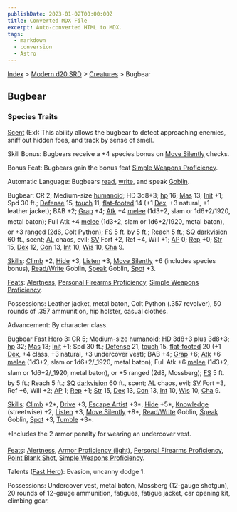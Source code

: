 ```yaml
---
publishDate: 2023-01-02T00:00:00Z
title: Converted MDX File
excerpt: Auto-converted HTML to MDX.
tags:
  - markdown
  - conversion
  - Astro
---
```






[Index](-index) > [Modern d20 SRD](modern-d20-srd-index) > [Creatures](modern-d20-srd-creatures-index) > Bugbear




## Bugbear


### Species Traits


[Scent](modern-d20-srd-special-abilities-scent) (Ex): This ability allows the bugbear to detect approaching enemies, sniff out hidden foes, and track by sense of smell.


Skill Bonus: Bugbears receive a +4 species bonus on [Move
  Silently](modern-d20-srd-skills-move-silently) checks.


Bonus Feat: Bugbears gain the bonus feat [Simple
  Weapons Proficiency](modern-d20-srd-feats-simple-weapons-proficiency).


Automatic Language: Bugbears [read](modern-d20-srd-skills-read-write-language), [write](modern-d20-srd-skills-read-write-language), and speak [Goblin](modern-d20-srd-skills-speak-language).


Bugbear: CR 2; Medium-size [humanoid](modern-d20-srd-creature-types-humanoid); HD 3d8+3; [hp](modern-d20-srd-combat-hit-points) 16; [Mas](modern-d20-srd-creatures-creature-overview) 13; [Init](modern-d20-srd-combat-initiative) +1; Spd 30 ft.; [Defense](modern-d20-srd-combat-defense) 15, [touch](modern-d20-srd-combat-attack-actions) 11, [flat-footed](modern-d20-srd-combat-surprise) 14 (+1 [Dex](modern-d20-srd-basics-ability-scores), +3 natural, +1 leather jacket); BAB +2; [Grap](modern-d20-srd-combat-grapple) +4; [Atk](modern-d20-srd-combat-attack-roll) +4 [melee](modern-d20-srd-combat-attack-roll) (1d3+2, slam or 1d6+2/1920, metal baton); Full Atk +4 [melee](modern-d20-srd-combat-attack-roll) (1d3+2, slam or 1d6+2/1920, metal baton), or +3 ranged (2d6, Colt Python); [FS](modern-d20-srd-creatures-creature-overview) 5 ft. by 5 ft.; Reach 5 ft.; [SQ](modern-d20-srd-creatures-creature-overview) [darkvision](modern-d20-srd-special-abilities-darkvision) 60 ft., scent; [AL](modern-d20-srd-basics-allegiances) chaos, evil; [SV](modern-d20-srd-basics-saving-throws) Fort +2, Ref +4, Will +1; [AP](modern-d20-srd-creatures-creature-overview) 0; [Rep](modern-d20-srd-creatures-creature-overview) +0; [Str](modern-d20-srd-basics-ability-scores) 15, [Dex](modern-d20-srd-basics-ability-scores) 12, [Con](modern-d20-srd-basics-ability-scores) 13, [Int](modern-d20-srd-basics-ability-scores) 10, [Wis](modern-d20-srd-basics-ability-scores) 10, [Cha](modern-d20-srd-basics-ability-scores) 9.


[Skills](modern-d20-srd-skills-index): [Climb](modern-d20-srd-skills-climb) +2, [Hide](modern-d20-srd-skills-hide) +3, [Listen](modern-d20-srd-skills-listen) +3, [Move Silently](modern-d20-srd-skills-move-silently) +6 (includes species bonus), [Read/Write](modern-d20-srd-skills-read-write-language)
  Goblin, [Speak](modern-d20-srd-skills-speak-language) Goblin, [Spot](modern-d20-srd-skills-spot) +3.


[Feats](modern-d20-srd-feats-index): [Alertness](modern-d20-srd-feats-alertness), [Personal
  Firearms Proficiency](modern-d20-srd-feats-personal-firearms-proficiency), [Simple
  Weapons Proficiency](modern-d20-srd-feats-simple-weapons-proficiency).


Possessions: Leather jacket, metal baton, Colt Python (.357 revolver), 50 rounds of .357 ammunition, hip holster, casual clothes.


Advancement: By character class.


Bugbear [Fast Hero](modern-d20-srd-classes-basic-fast-hero) 3: CR 5; Medium-size [humanoid](modern-d20-srd-creature-types-humanoid); HD 3d8+3 plus 3d8+3; [hp](modern-d20-srd-combat-hit-points) 32; [Mas](modern-d20-srd-creatures-creature-overview) 13; [Init](modern-d20-srd-combat-initiative) +1; Spd 30 ft.; [Defense](modern-d20-srd-combat-defense) 21, [touch](modern-d20-srd-combat-attack-actions) 15, [flat-footed](modern-d20-srd-combat-surprise) 20 (+1 [Dex](modern-d20-srd-basics-ability-scores), +4 class, +3 natural, +3 undercover vest); BAB +4; [Grap](modern-d20-srd-combat-grapple) +6; [Atk](modern-d20-srd-combat-attack-roll) +6 [melee](modern-d20-srd-combat-attack-roll) (1d3+2, slam or 1d6+2/_1920, metal baton); Full Atk +6 [melee](modern-d20-srd-combat-attack-roll) (1d3+2, slam or 1d6+2/_1920, metal baton), or +5 ranged (2d8, Mossberg); [FS](modern-d20-srd-creatures-creature-overview) 5 ft. by 5 ft.; Reach 5 ft.; [SQ](modern-d20-srd-creatures-creature-overview) [darkvision](modern-d20-srd-special-abilities-darkvision) 60 ft., scent; [AL](modern-d20-srd-basics-allegiances) chaos, evil; [SV](modern-d20-srd-basics-saving-throws) Fort +3, Ref +6, Will +2; [AP](modern-d20-srd-creatures-creature-overview) 1; [Rep](modern-d20-srd-creatures-creature-overview) +1; [Str](modern-d20-srd-basics-ability-scores) 15, [Dex](modern-d20-srd-basics-ability-scores) 13, [Con](modern-d20-srd-basics-ability-scores) 13, [Int](modern-d20-srd-basics-ability-scores) 10, [Wis](modern-d20-srd-basics-ability-scores) 10, [Cha](modern-d20-srd-basics-ability-scores) 9.


[Skills](modern-d20-srd-skills-index): [Climb](modern-d20-srd-skills-climb) +2*, [Drive](modern-d20-srd-skills-drive) +3, [Escape Artist](modern-d20-srd-skills-escape-artist) +3*, [Hide](modern-d20-srd-skills-hide) +5*, [Knowledge](modern-d20-srd-skills-knowledge) (streetwise) +2, [Listen](modern-d20-srd-skills-listen) +3, [Move Silently](modern-d20-srd-skills-move-silently) +8*, [Read/Write](modern-d20-srd-skills-read-write-language) Goblin, [Speak](modern-d20-srd-skills-speak-language) Goblin, [Spot](modern-d20-srd-skills-spot) +3, [Tumble](modern-d20-srd-skills-tumble) +3*.


*Includes the 2 armor penalty for wearing an undercover vest.


[Feats](modern-d20-srd-feats-index): [Alertness](modern-d20-srd-feats-alertness), [Armor Proficiency (light)](modern-d20-srd-feats-armor-proficiency-light), [Personal Firearms Proficiency](modern-d20-srd-feats-personal-firearms-proficiency), [Point Blank Shot](modern-d20-srd-feats-point-blank-shot), [Simple Weapons Proficiency](modern-d20-srd-feats-simple-weapons-proficiency).


Talents ([Fast Hero](modern-d20-srd-classes-basic-fast-hero)): Evasion, uncanny dodge 1.


Possessions: Undercover vest, metal baton, Mossberg (12-gauge shotgun), 20 rounds of 12-gauge ammunition, fatigues, fatigue jacket, car opening kit, climbing gear.



